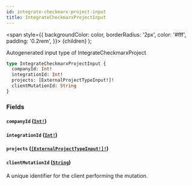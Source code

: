 ```yaml
---
id: integrate-checkmarx-project-input
title: IntegrateCheckmarxProjectInput
---
```


<span
style={{
      backgroundColor: color,
      borderRadius: '2px',
      color: '#fff',
      padding: '0.2rem',
    }}>
{children}
</span>
);

Autogenerated input type of IntegrateCheckmarxProject

```graphql
type IntegrateCheckmarxProjectInput {
  companyId: Int!
  integrationId: Int!
  projects: [ExternalProjectTypeInput!]!
  clientMutationId: String
}
```

### Fields

#### `companyId` ([`Int!`](/api/graphql/documentation/scalars/int))

#### `integrationId` ([`Int!`](/api/graphql/documentation/scalars/int))

#### `projects` ([`[ExternalProjectTypeInput!]!`](/api/graphql/documentation/inputs/external-project-type-input))

#### `clientMutationId` ([`String`](/api/graphql/documentation/scalars/string))

A unique identifier for the client performing the mutation.
